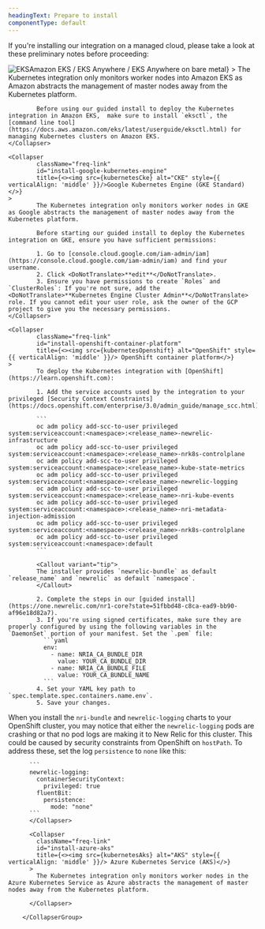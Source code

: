 ```yaml
---
headingText: Prepare to install
componentType: default
---
```


If you're installing our integration on a managed cloud, please take a look at these preliminary notes before proceeding:

<CollapserGroup>
    <Collapser
            className="freq-link"
            id="install-amazon-eks"
            title={<><img src={kubernetesEks} alt="EKS" style={{ verticalAlign: 'middle' }}/>Amazon EKS / EKS Anywhere / EKS Anywhere on bare metal</>}
    >
            The Kubernetes integration only monitors worker nodes into Amazon EKS as Amazon abstracts the management of master nodes away from the Kubernetes platform.

            Before using our guided install to deploy the Kubernetes integration in Amazon EKS,  make sure to install `eksctl`, the [command line tool](https://docs.aws.amazon.com/eks/latest/userguide/eksctl.html) for managing Kubernetes clusters on Amazon EKS.
    </Collapser>

    <Collapser
            className="freq-link"
            id="install-google-kubernetes-engine"
            title={<><img src={kubernetesCke} alt="CKE" style={{ verticalAlign: 'middle' }}/>Google Kubernetes Engine (GKE Standard)</>}
    >
            The Kubernetes integration only monitors worker nodes in GKE as Google abstracts the management of master nodes away from the Kubernetes platform.

            Before starting our guided install to deploy the Kubernetes integration on GKE, ensure you have sufficient permissions:

            1. Go to [console.cloud.google.com/iam-admin/iam](https://console.cloud.google.com/iam-admin/iam) and find your username.
            2. Click <DoNotTranslate>**edit**</DoNotTranslate>.
            3. Ensure you have permissions to create `Roles` and `ClusterRoles`: If you're not sure, add the <DoNotTranslate>**Kubernetes Engine Cluster Admin**</DoNotTranslate> role. If you cannot edit your user role, ask the owner of the GCP project to give you the necessary permissions.
    </Collapser>

    <Collapser
            className="freq-link"
            id="install-openshift-container-platform"
            title={<><img src={kubernetesOpenshift} alt="OpenShift" style={{ verticalAlign: 'middle' }}/> OpenShift container platform</>}
    >
            To deploy the Kubernetes integration with [OpenShift](https://learn.openshift.com):

            1. Add the service accounts used by the integration to your privileged [Security Context Constraints](https://docs.openshift.com/enterprise/3.0/admin_guide/manage_scc.html):

            ```
            oc adm policy add-scc-to-user privileged system:serviceaccount:<namespace>:<release_name>-newrelic-infrastructure
            oc adm policy add-scc-to-user privileged system:serviceaccount:<namespace>:<release_name>-nrk8s-controlplane
            oc adm policy add-scc-to-user privileged system:serviceaccount:<namespace>:<release_name>-kube-state-metrics
            oc adm policy add-scc-to-user privileged system:serviceaccount:<namespace>:<release_name>-newrelic-logging
            oc adm policy add-scc-to-user privileged system:serviceaccount:<namespace>:<release_name>-nri-kube-events
            oc adm policy add-scc-to-user privileged system:serviceaccount:<namespace>:<release_name>-nri-metadata-injection-admission
            oc adm policy add-scc-to-user privileged system:serviceaccount:<namespace>:<release_name>-nrk8s-controlplane
            oc adm policy add-scc-to-user privileged system:serviceaccount:<namespace>:default
            ```

            <Callout variant="tip">
            The installer provides `newrelic-bundle` as default `release_name` and `newrelic` as default `namespace`.
            </Callout>

            2. Complete the steps in our [guided install](https://one.newrelic.com/nr1-core?state=51fbbd48-c8ca-ead9-bb90-af96e18d82a7).
            3. If you're using signed certificates, make sure they are properly configured by using the following variables in the `DaemonSet` portion of your manifest. Set the `.pem` file:
              ```yaml
              env:
                - name: NRIA_CA_BUNDLE_DIR
                  value: YOUR_CA_BUNDLE_DIR
                - name: NRIA_CA_BUNDLE_FILE
                  value: YOUR_CA_BUNDLE_NAME
              ```
            4. Set your YAML key path to `spec.template.spec.containers.name.env`.
            5. Save your changes.

  When you install the `nri-bundle` and `newrelic-logging` charts to your OpenShift cluster, you may notice that either the `newrelic-logging` pods are crashing or that no pod logs are making it to New Relic for this cluster. This could be caused by security constraints from OpenShift on `hostPath`. To address these, set the log `persistence` to `none` like this:   

          ```
          newrelic-logging:
            containerSecurityContext:
              privileged: true
            fluentBit:
              persistence:
                mode: "none"
          ```
          </Collapser>

          <Collapser
            className="freq-link"
            id="install-azure-aks"
            title={<><img src={kubernetesAks} alt="AKS" style={{ verticalAlign: 'middle' }}/> Azure Kubernetes Service (AKS)</>}
          >
            The Kubernetes integration only monitors worker nodes in the Azure Kubernetes Service as Azure abstracts the management of master nodes away from the Kubernetes platform.

          </Collapser>

        </CollapserGroup>
